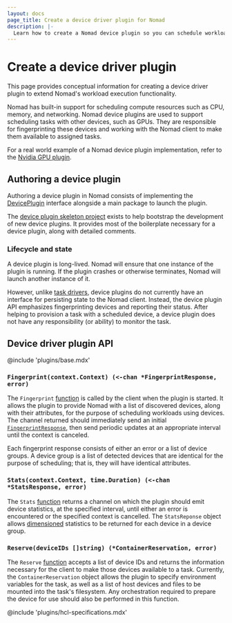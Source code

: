 ```yaml
---
layout: docs
page_title: Create a device driver plugin for Nomad
description: |-
  Learn how to create a Nomad device plugin so you can schedule workload tasks with other devices, such as GPUs. Review device plugin lifecycle and the device plugin API functions that you must implement in your device plugin.
---
```


# Create a device driver plugin

This page provides conceptual information for creating a device driver plugin to extend Nomad's workload execution functionality.

Nomad has built-in support for scheduling compute resources such as CPU, memory,
and networking. Nomad device plugins are used to support scheduling tasks with
other devices, such as GPUs. They are responsible for fingerprinting these
devices and working with the Nomad client to make them available to assigned
tasks.

For a real world example of a Nomad device plugin implementation, refer to the [Nvidia
GPU plugin](https://github.com/hashicorp/nomad-device-nvidia).

## Authoring a device plugin

Authoring a device plugin in Nomad consists of implementing the
[DevicePlugin][deviceplugin] interface alongside
a main package to launch the plugin.

The [device plugin skeleton project][skeletonproject] exists to help bootstrap
the development of new device plugins. It provides most of the boilerplate
necessary for a device plugin, along with detailed comments.

### Lifecycle and state

A device plugin is long-lived. Nomad will ensure that one instance of the plugin is
running. If the plugin crashes or otherwise terminates, Nomad will launch another
instance of it.

However, unlike [task drivers](/nomad/docs/concepts/plugins/task-drivers), device plugins do not currently
have an interface for persisting state to the Nomad client. Instead, the device
plugin API emphasizes fingerprinting devices and reporting their status. After
helping to provision a task with a scheduled device, a device plugin does not
have any responsibility (or ability) to monitor the task.

## Device driver plugin API

@include 'plugins/base.mdx'

### `Fingerprint(context.Context) (<-chan *FingerprintResponse, error)`

The `Fingerprint` [function][fingerprintfn] is called by the client when the plugin is started.
It allows the plugin to provide Nomad with a list of discovered devices, along with their
attributes, for the purpose of scheduling workloads using devices.
The channel returned should immediately send an initial
[`FingerprintResponse`][fingerprintresponse], then send periodic updates at
an appropriate interval until the context is canceled.

Each fingerprint response consists of either an error or a list of device groups.
A device group is a list of detected devices that are identical for the purpose of
scheduling; that is, they will have identical attributes.

### `Stats(context.Context, time.Duration) (<-chan *StatsResponse, error)`

The `Stats` [function][statsfn] returns a channel on which the plugin should
emit device statistics, at the specified interval, until either an error is
encountered or the specified context is cancelled. The `StatsReponse` object
allows [dimensioned][dimensioned] statistics to be returned for each device in a device group.

### `Reserve(deviceIDs []string) (*ContainerReservation, error)`

The `Reserve` [function][reservefn] accepts a list of device IDs and returns the information
necessary for the client to make those devices available to a task. Currently,
the `ContainerReservation` object allows the plugin to specify environment
variables for the task, as well as a list of host devices and files to be mounted
into the task's filesystem. Any orchestration required to prepare the device for
use should also be performed in this function.

@include 'plugins/hcl-specifications.mdx'

[deviceplugin]: https://github.com/hashicorp/nomad/blob/main/plugins/device/device.go#L28
[skeletonproject]: https://github.com/hashicorp/nomad-skeleton-device-plugin
[fingerprintresponse]:https://github.com/hashicorp/nomad/blob/main/plugins/device/device.go#L45
[fingerprintfn]: https://github.com/hashicorp/nomad-skeleton-device-plugin/blob/main/device/device.go#L162
[statsfn]: https://github.com/hashicorp/nomad-skeleton-device-plugin/blob/main/device/device.go#L172
[reservefn]: https://github.com/hashicorp/nomad-skeleton-device-plugin/blob/main/device/device.go#L192
[dimensioned]: https://github.com/hashicorp/nomad/blob/main/plugins/shared/structs/stats.go#L37
